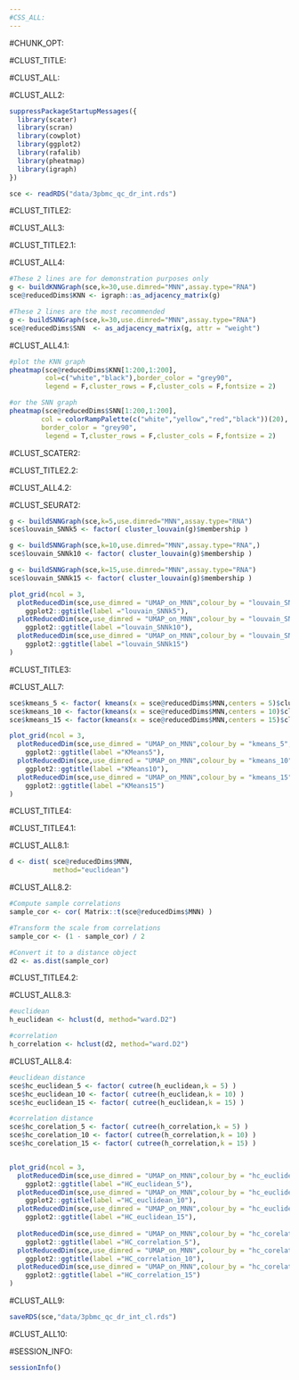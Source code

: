 ```yaml
---
#CSS_ALL:
---
```


#CHUNK_OPT:

#CLUST_TITLE:

#CLUST_ALL:

#CLUST_ALL2:

```r
suppressPackageStartupMessages({
  library(scater)
  library(scran)
  library(cowplot)
  library(ggplot2)
  library(rafalib)
  library(pheatmap)
  library(igraph)
})

sce <- readRDS("data/3pbmc_qc_dr_int.rds")
```

#CLUST_TITLE2:

#CLUST_ALL3:

#CLUST_TITLE2.1:

#CLUST_ALL4:

```r
#These 2 lines are for demonstration purposes only
g <- buildKNNGraph(sce,k=30,use.dimred="MNN",assay.type="RNA")
sce@reducedDims$KNN <- igraph::as_adjacency_matrix(g)

#These 2 lines are the most recommended
g <- buildSNNGraph(sce,k=30,use.dimred="MNN",assay.type="RNA")
sce@reducedDims$SNN  <- as_adjacency_matrix(g, attr = "weight")
```

#CLUST_ALL4.1:

```r
#plot the KNN graph
pheatmap(sce@reducedDims$KNN[1:200,1:200],
         col=c("white","black"),border_color = "grey90",
         legend = F,cluster_rows = F,cluster_cols = F,fontsize = 2)

#or the SNN graph
pheatmap(sce@reducedDims$SNN[1:200,1:200],
        col = colorRampPalette(c("white","yellow","red","black"))(20), 
        border_color = "grey90",
         legend = T,cluster_rows = F,cluster_cols = F,fontsize = 2)
```

#CLUST_SCATER2: 


#CLUST_TITLE2.2:

#CLUST_ALL4.2:

#CLUST_SEURAT2:

```r
g <- buildSNNGraph(sce,k=5,use.dimred="MNN",assay.type="RNA")
sce$louvain_SNNk5 <- factor( cluster_louvain(g)$membership )

g <- buildSNNGraph(sce,k=10,use.dimred="MNN",assay.type="RNA",)
sce$louvain_SNNk10 <- factor( cluster_louvain(g)$membership )

g <- buildSNNGraph(sce,k=15,use.dimred="MNN",assay.type="RNA")
sce$louvain_SNNk15 <- factor( cluster_louvain(g)$membership )

plot_grid(ncol = 3,
  plotReducedDim(sce,use_dimred = "UMAP_on_MNN",colour_by = "louvain_SNNk5",add_ticks = F)+
    ggplot2::ggtitle(label ="louvain_SNNk5"),
  plotReducedDim(sce,use_dimred = "UMAP_on_MNN",colour_by = "louvain_SNNk10",add_ticks = F)+
    ggplot2::ggtitle(label ="louvain_SNNk10"),
  plotReducedDim(sce,use_dimred = "UMAP_on_MNN",colour_by = "louvain_SNNk15",add_ticks = F)+
    ggplot2::ggtitle(label ="louvain_SNNk15")
)
```


#CLUST_TITLE3:

#CLUST_ALL7:

```r
sce$kmeans_5 <- factor( kmeans(x = sce@reducedDims$MNN,centers = 5)$cluster )
sce$kmeans_10 <- factor(kmeans(x = sce@reducedDims$MNN,centers = 10)$cluster)
sce$kmeans_15 <- factor(kmeans(x = sce@reducedDims$MNN,centers = 15)$cluster)

plot_grid(ncol = 3,
  plotReducedDim(sce,use_dimred = "UMAP_on_MNN",colour_by = "kmeans_5",add_ticks = F)+
    ggplot2::ggtitle(label ="KMeans5"),
  plotReducedDim(sce,use_dimred = "UMAP_on_MNN",colour_by = "kmeans_10",add_ticks = F)+
    ggplot2::ggtitle(label ="KMeans10"),
  plotReducedDim(sce,use_dimred = "UMAP_on_MNN",colour_by = "kmeans_15",add_ticks = F)+
    ggplot2::ggtitle(label ="KMeans15")
)
```


#CLUST_TITLE4:

#CLUST_TITLE4.1:

#CLUST_ALL8.1:

```r
d <- dist( sce@reducedDims$MNN,
           method="euclidean")
```

#CLUST_ALL8.2:

```r
#Compute sample correlations
sample_cor <- cor( Matrix::t(sce@reducedDims$MNN) )

#Transform the scale from correlations
sample_cor <- (1 - sample_cor) / 2

#Convert it to a distance object
d2 <- as.dist(sample_cor)
```

#CLUST_TITLE4.2:

#CLUST_ALL8.3:

```r
#euclidean
h_euclidean <- hclust(d, method="ward.D2")

#correlation
h_correlation <- hclust(d2, method="ward.D2")
```

#CLUST_ALL8.4:

```r
#euclidean distance
sce$hc_euclidean_5 <- factor( cutree(h_euclidean,k = 5) )
sce$hc_euclidean_10 <- factor( cutree(h_euclidean,k = 10) )
sce$hc_euclidean_15 <- factor( cutree(h_euclidean,k = 15) )

#correlation distance
sce$hc_corelation_5 <- factor( cutree(h_correlation,k = 5) )
sce$hc_corelation_10 <- factor( cutree(h_correlation,k = 10) )
sce$hc_corelation_15 <- factor( cutree(h_correlation,k = 15) )


plot_grid(ncol = 3,
  plotReducedDim(sce,use_dimred = "UMAP_on_MNN",colour_by = "hc_euclidean_5",add_ticks = F)+
    ggplot2::ggtitle(label ="HC_euclidean_5"),
  plotReducedDim(sce,use_dimred = "UMAP_on_MNN",colour_by = "hc_euclidean_10",add_ticks = F)+
    ggplot2::ggtitle(label ="HC_euclidean_10"),
  plotReducedDim(sce,use_dimred = "UMAP_on_MNN",colour_by = "hc_euclidean_15",add_ticks = F)+
    ggplot2::ggtitle(label ="HC_euclidean_15"),
  
  plotReducedDim(sce,use_dimred = "UMAP_on_MNN",colour_by = "hc_corelation_5",add_ticks = F)+
    ggplot2::ggtitle(label ="HC_correlation_5"),
  plotReducedDim(sce,use_dimred = "UMAP_on_MNN",colour_by = "hc_corelation_10",add_ticks = F)+
    ggplot2::ggtitle(label ="HC_correlation_10"),
  plotReducedDim(sce,use_dimred = "UMAP_on_MNN",colour_by = "hc_corelation_15",add_ticks = F)+
    ggplot2::ggtitle(label ="HC_correlation_15")
)
```


#CLUST_ALL9:

```r
saveRDS(sce,"data/3pbmc_qc_dr_int_cl.rds")
```

#CLUST_ALL10:


#SESSION_INFO:

```r
sessionInfo()
```
